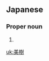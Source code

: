 ==Japanese==
{{ja-kanjitab|美|樹}}

===Proper noun===
{{ja-pos|proper|みき}}

# {{given name|female|lang=ja|sort=みき}}

[[uk:美樹]]